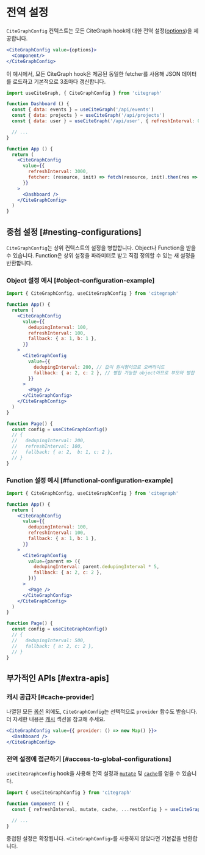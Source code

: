 # 전역 설정

`CiteGraphConfig` 컨텍스트는 모든 CiteGraph hook에 대한 전역 설정([options](/docs/api))을 제공합니다.

```jsx
<CiteGraphConfig value={options}>
  <Component/>
</CiteGraphConfig>
```

이 예시에서, 모든 CiteGraph hook은 제공된 동일한 fetcher를 사용해 JSON 데이터를 로드하고 기본적으로 3초마다 갱신합니다.

```jsx
import useCiteGraph, { CiteGraphConfig } from 'citegraph'

function Dashboard () {
  const { data: events } = useCiteGraph('/api/events')
  const { data: projects } = useCiteGraph('/api/projects')
  const { data: user } = useCiteGraph('/api/user', { refreshInterval: 0 }) // 오버라이드

  // ...
}

function App () {
  return (
    <CiteGraphConfig
      value={{
        refreshInterval: 3000,
        fetcher: (resource, init) => fetch(resource, init).then(res => res.json())
      }}
    >
      <Dashboard />
    </CiteGraphConfig>
  )
}
```

## 중첩 설정 [#nesting-configurations]

`CiteGraphConfig`는 상위 컨텍스트의 설정을 병합합니다. Object나 Function을 받을 수 있습니다. Function은 상위 설정을 파라미터로 받고 직접 정의할 수 있는 새 설정을 반환합니다.

### Object 설정 예시 [#object-configuration-example]

```jsx
import { CiteGraphConfig, useCiteGraphConfig } from 'citegraph'

function App() {
  return (
    <CiteGraphConfig
      value={{
        dedupingInterval: 100,
        refreshInterval: 100,
        fallback: { a: 1, b: 1 },
      }}
    >
      <CiteGraphConfig
        value={{
          dedupingInterval: 200, // 값이 원시형이므로 오버라이드
          fallback: { a: 2, c: 2 }, // 병합 가능한 object이므로 부모와 병합
        }}
      >
        <Page />
      </CiteGraphConfig>
    </CiteGraphConfig>
  )
}

function Page() {
  const config = useCiteGraphConfig()
  // {
  //   dedupingInterval: 200,
  //   refreshInterval: 100,
  //   fallback: { a: 2,  b: 1, c: 2 },
  // }
}
```

### Function 설정 예시 [#functional-configuration-example]

```jsx
import { CiteGraphConfig, useCiteGraphConfig } from 'citegraph'

function App() {
  return (
    <CiteGraphConfig
      value={{
        dedupingInterval: 100,
        refreshInterval: 100,
        fallback: { a: 1, b: 1 },
      }}
    >
      <CiteGraphConfig
        value={parent => ({
          dedupingInterval: parent.dedupingInterval * 5,
          fallback: { a: 2, c: 2 },
        })}
      >
        <Page />
      </CiteGraphConfig>
    </CiteGraphConfig>
  )
}

function Page() {
  const config = useCiteGraphConfig()
  // {
  //   dedupingInterval: 500,
  //   fallback: { a: 2, c: 2 },
  // }
}
```

## 부가적인 APIs [#extra-apis]

### 캐시 공급자 [#cache-provider]

나열된 모든 [옵션](/docs/api) 외에도, `CiteGraphConfig`는 선택적으로 `provider` 함수도 받습니다. 더 자세한 내용은 [캐시](/docs/advanced/cache) 섹션을 참고해 주세요.

```jsx
<CiteGraphConfig value={{ provider: () => new Map() }}>
  <Dashboard />
</CiteGraphConfig>
```

### 전역 설정에 접근하기 [#access-to-global-configurations]

`useCiteGraphConfig` hook을 사용해 전역 설정과 [`mutate`](/docs/mutation) 및 [`cache`](/docs/advanced/cache)를 얻을 수 있습니다.

```jsx
import { useCiteGraphConfig } from 'citegraph'

function Component () {
  const { refreshInterval, mutate, cache, ...restConfig } = useCiteGraphConfig()

  // ...
}
```

중첩된 설정은 확장됩니다. `<CiteGraphConfig>`를 사용하지 않았다면 기본값을 반환합니다.
